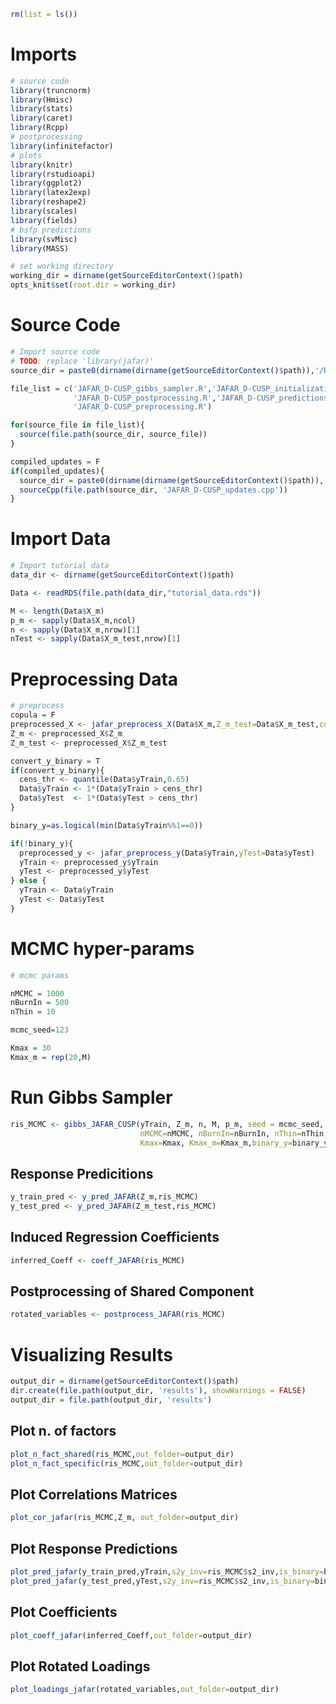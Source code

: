 
```r
rm(list = ls())
```

# Imports

```r
# source code
library(truncnorm)
library(Hmisc)
library(stats)
library(caret)
library(Rcpp)
# postprocessing
library(infinitefactor)
# plots
library(knitr)
library(rstudioapi)
library(ggplot2)
library(latex2exp)
library(reshape2)
library(scales)
library(fields)
# bsfp predictions
library(svMisc)
library(MASS)
```

```r
# set working directory
working_dir = dirname(getSourceEditorContext()$path)
opts_knit$set(root.dir = working_dir)
```

# Source Code

```r
# Import source code 
# TODO: replace 'library(jafar)'
source_dir = paste0(dirname(dirname(getSourceEditorContext()$path)),'/R')

file_list = c('JAFAR_D-CUSP_gibbs_sampler.R','JAFAR_D-CUSP_initialization.R','JAFAR_D-CUSP_plots.R',
              'JAFAR_D-CUSP_postprocessing.R','JAFAR_D-CUSP_predictions.R','JAFAR_D-CUSP_updates.R',
              'JAFAR_D-CUSP_preprocessing.R')

for(source_file in file_list){
  source(file.path(source_dir, source_file))
}

compiled_updates = F
if(compiled_updates){
  source_dir = paste0(dirname(dirname(getSourceEditorContext()$path)),'/source')
  sourceCpp(file.path(source_dir, 'JAFAR_D-CUSP_updates.cpp'))
}
```

# Import Data

```r
# Import tutorial data
data_dir <- dirname(getSourceEditorContext()$path)

Data <- readRDS(file.path(data_dir,"tutorial_data.rds"))

M <- length(Data$X_m)
p_m <- sapply(Data$X_m,ncol)
n <- sapply(Data$X_m,nrow)[1]
nTest <- sapply(Data$X_m_test,nrow)[1]
```

# Preprocessing Data

```r
# preprocess
copula = F
preprocessed_X <- jafar_preprocess_X(Data$X_m,Z_m_test=Data$X_m_test,copula=copula)
Z_m <- preprocessed_X$Z_m
Z_m_test <- preprocessed_X$Z_m_test

convert_y_binary = T
if(convert_y_binary){
  cens_thr <- quantile(Data$yTrain,0.65)
  Data$yTrain <- 1*(Data$yTrain > cens_thr)
  Data$yTest  <- 1*(Data$yTest > cens_thr)
}

binary_y=as.logical(min(Data$yTrain%%1==0))

if(!binary_y){
  preprocessed_y <- jafar_preprocess_y(Data$yTrain,yTest=Data$yTest)
  yTrain <- preprocessed_y$yTrain
  yTest <- preprocessed_y$yTest
} else {
  yTrain <- Data$yTrain
  yTest <- Data$yTest
}
```

# MCMC hyper-params

```r
# mcmc params

nMCMC = 1000
nBurnIn = 500
nThin = 10

mcmc_seed=123

Kmax = 30
Kmax_m = rep(20,M)
```

# Run Gibbs Sampler

```r
ris_MCMC <- gibbs_JAFAR_CUSP(yTrain, Z_m, n, M, p_m, seed = mcmc_seed,
                             nMCMC=nMCMC, nBurnIn=nBurnIn, nThin=nThin, 
                             Kmax=Kmax, Kmax_m=Kmax_m,binary_y=binary_y) 
```

## Response Predicitions 

```r
y_train_pred <- y_pred_JAFAR(Z_m,ris_MCMC)
y_test_pred <- y_pred_JAFAR(Z_m_test,ris_MCMC)
```

## Induced Regression Coefficients

```r
inferred_Coeff <- coeff_JAFAR(ris_MCMC)
```

## Postprocessing of Shared Component

```r
rotated_variables <- postprocess_JAFAR(ris_MCMC)
```

# Visualizing Results

```r
output_dir = dirname(getSourceEditorContext()$path)
dir.create(file.path(output_dir, 'results'), showWarnings = FALSE)
output_dir = file.path(output_dir, 'results')
```

## Plot n. of factors

```r
plot_n_fact_shared(ris_MCMC,out_folder=output_dir)
plot_n_fact_specific(ris_MCMC,out_folder=output_dir)
```

## Plot Correlations Matrices

```r
plot_cor_jafar(ris_MCMC,Z_m, out_folder=output_dir)
```

## Plot Response Predictions

```r
plot_pred_jafar(y_train_pred,yTrain,s2y_inv=ris_MCMC$s2_inv,is_binary=binary_y,out_folder=output_dir,filename='Train')
plot_pred_jafar(y_test_pred,yTest,s2y_inv=ris_MCMC$s2_inv,is_binary=binary_y,out_folder=output_dir,filename='Test')
```

## Plot Coefficients

```r
plot_coeff_jafar(inferred_Coeff,out_folder=output_dir)
```

## Plot Rotated Loadings

```r
plot_loadings_jafar(rotated_variables,out_folder=output_dir)
```

```r

```

```r

```

```r

```

```r

```

```r

```

```r

```

```r

```




